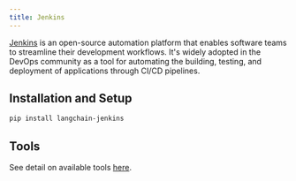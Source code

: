 ```yaml
---
title: Jenkins
---
```


[Jenkins](https://www.jenkins.io/) is an open-source automation platform that enables
software teams to streamline their development workflows. It's widely adopted in the
DevOps community as a tool for automating the building, testing, and deployment of
applications through CI/CD pipelines.


## Installation and Setup

```bash
pip install langchain-jenkins
```

## Tools

See detail on available tools [here](/oss/javascript/integrations/tools/jenkins).
